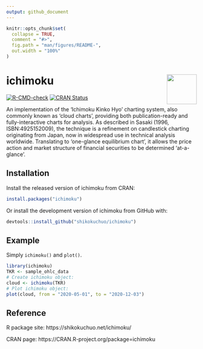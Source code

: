 ```yaml
---
output: github_document
---
```


<!-- README.md is generated from README.Rmd. Please edit that file -->

```r
knitr::opts_chunk$set(
  collapse = TRUE,
  comment = "#>",
  fig.path = "man/figures/README-",
  out.width = "100%"
)
```

# ichimoku <img src='man/figures/logo.jpg' align="right" height="79" />

<!-- badges: start -->
[![R-CMD-check](https://github.com/shikokuchuo/ichimoku/actions/workflows/R-CMD-check.yaml/badge.svg)](https://github.com/shikokuchuo/ichimoku/actions/workflows/R-CMD-check.yaml)
[![CRAN Status](https://www.r-pkg.org/badges/version/ichimoku)](https://CRAN.R-project.org/package=ichimoku)
<!-- badges: end -->

An implementation of the 'Ichimoku Kinko Hyo' charting system, also commonly known as 'cloud charts', providing both publication-ready and fully-interactive charts for analysis. As described in Sasaki (1996, ISBN:4925152009), the technique is a refinement on candlestick charting originating from Japan, now in widespread use in technical analysis worldwide. Translating to 'one-glance equilibrium chart', it allows the price action and market structure of financial securities to be determined 'at-a-glance'.

## Installation

Install the released version of ichimoku from CRAN:

``` r
install.packages("ichimoku")
```

Or install the development version of ichimoku from GitHub with:

``` r
devtools::install_github("shikokuchuo/ichimoku")
```

## Example

Simply `ichimoku()` and `plot()`.

```r
library(ichimoku)
TKR <- sample_ohlc_data
# Create ichimoku object:
cloud <- ichimoku(TKR)
# Plot ichimoku object:
plot(cloud, from = "2020-05-01", to = "2020-12-03")
```

## Reference

R package site: https://shikokuchuo.net/ichimoku/

CRAN page: https://CRAN.R-project.org/package=ichimoku


